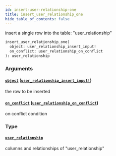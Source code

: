 ```yaml
---
id: insert-user-relationship-one
title: insert_user_relationship_one
hide_table_of_contents: false
---
```


insert a single row into the table: "user_relationship"

```graphql
insert_user_relationship_one(
  object: user_relationship_insert_input!
  on_conflict: user_relationship_on_conflict
): user_relationship
```

### Arguments

#### [`object`](#) ([`user_relationship_insert_input!`](../inputs/user-relationship-insert-input))

the row to be inserted

#### [`on_conflict`](#) ([`user_relationship_on_conflict`](../inputs/user-relationship-on-conflict))

on conflict condition

### Type

#### [`user_relationship`](../objects/user-relationship)

columns and relationships of "user_relationship"
